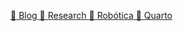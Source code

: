 <!-- _navigation.qmd -->
<!-- Estilo basico -->
<!-- <div class="text-center mb-4" style="border-bottom: 1px solid #eee; padding-bottom: 0.5rem;">
  <a href="index.qmd" class="mx-2">📘 Blog</a> | 
  <a href="research.qmd" class="mx-2">🔬 Research</a> | 
  <a href="robotics.qmd" class="mx-2">🤖 Robótica</a> | 
  <a href="quarto.qmd" class="mx-2">📄 Quarto</a>
</div> -->

<!-- Estilo sencillo. Simula el boton selccionado segun categoria -->
<!-- <div class="blog-navigation">
<a href="quarto.qmd" class="btn btn-secondary">Quarto</a>
<a href="research.qmd" class="btn btn-primary">Research</a>
<a href="robotics.qmd" class="btn btn-secondary">Robotics</a>
</div> -->

<!-- Estilo mejorado -->
<div class="category-nav">
  <a href="index.qmd" class="category-btn blog-btn">
    <span class="emoji">📘</span>
    <span class="text">Blog</span>
  </a>
  <a href="research.qmd" class="category-btn research-btn">
    <span class="emoji">🔬</span>
    <span class="text">Research</span>
  </a>
  <a href="robotics.qmd" class="category-btn robotics-btn">
    <span class="emoji">🤖</span>
    <span class="text">Robótica</span>
  </a>
  <a href="quarto.qmd" class="category-btn quarto-btn">
    <span class="emoji">📄</span>
    <span class="text">Quarto</span>
  </a>
</div>
